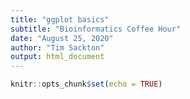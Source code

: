 ```yaml
---
title: "ggplot basics"
subtitle: "Bioinformatics Coffee Hour"
date: "August 25, 2020"
author: "Tim Sackton"
output: html_document
---
```


```r
knitr::opts_chunk$set(echo = TRUE)
```
